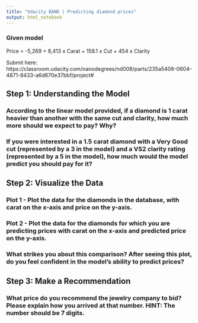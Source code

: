 ```yaml
---
title: "Udacity BAND | Predicting diamond prices"
output: html_notebook
---
```


### Given model
Price = -5,269 + 8,413 x Carat + 158.1 x Cut + 454 x Clarity

Submit here: https://classroom.udacity.com/nanodegrees/nd008/parts/235a5408-0604-4871-8433-a6d670e37bbf/project#

## Step 1: Understanding the Model 
### According to the linear model provided, if a diamond is 1 carat heavier than another with the same cut and clarity, how much more should we expect to pay? Why?

### If you were interested in a 1.5 carat diamond with a Very Good cut (represented by a 3 in the model) and a VS2 clarity rating (represented by a 5 in the model), how much would the model predict you should pay for it?

## Step 2: Visualize the Data 
### Plot 1 - Plot the data for the diamonds in the database, with carat on the x-axis and price on the y-axis. 
### Plot 2 - Plot the data for the diamonds for which you are predicting prices with carat on the x-axis and predicted price on the y-axis. 

### What strikes you about this comparison? After seeing this plot, do you feel confident in the model’s ability to predict prices? 

## Step 3: Make a Recommendation
### What price do you recommend the jewelry company to bid? Please explain how you arrived at that number. HINT: The number should be 7 digits.